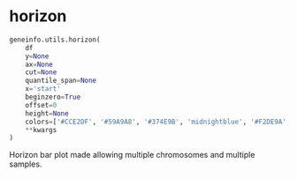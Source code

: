 # horizon { #geneinfo.utils.horizon }

```python
geneinfo.utils.horizon(
    df
    y=None
    ax=None
    cut=None
    quantile_span=None
    x='start'
    beginzero=True
    offset=0
    height=None
    colors=['#CCE2DF', '#59A9A8', '#374E9B', 'midnightblue', '#F2DE9A', '#DA8630', '#972428', 'darkred', '#D3D3D3']
    **kwargs
)
```

Horizon bar plot made allowing multiple chromosomes and multiple samples.